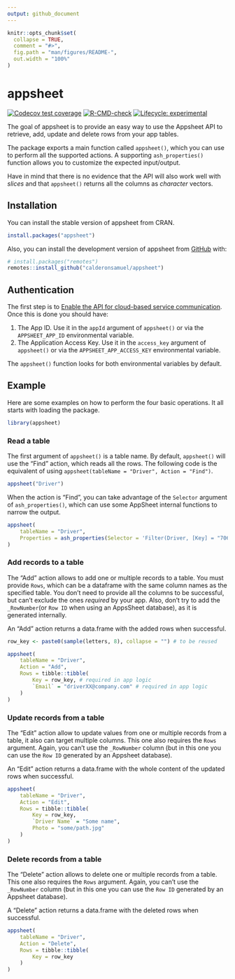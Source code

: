 ```yaml
---
output: github_document
---
```


<!-- README.md is generated from README.Rmd. Please edit that file -->

```r
knitr::opts_chunk$set(
  collapse = TRUE,
  comment = "#>",
  fig.path = "man/figures/README-",
  out.width = "100%"
)
```

# appsheet

<!-- badges: start -->
[![Codecov test coverage](https://codecov.io/gh/calderonsamuel/appsheet/branch/main/graph/badge.svg)](https://app.codecov.io/gh/calderonsamuel/appsheet?branch=main)
[![R-CMD-check](https://github.com/calderonsamuel/appsheet/actions/workflows/R-CMD-check.yaml/badge.svg)](https://github.com/calderonsamuel/appsheet/actions/workflows/R-CMD-check.yaml)
[![Lifecycle: experimental](https://img.shields.io/badge/lifecycle-experimental-orange.svg)](https://lifecycle.r-lib.org/articles/stages.html#experimental)
<!-- badges: end -->

The goal of appsheet is to provide an easy way to use the Appsheet API to retrieve, add, update and delete rows from your app tables. 

The package exports a main function called `appsheet()`, which you can use to perform all the supported actions. A supporting `ash_properties()` function allows you to customize the expected input/output.

Have in mind that there is no evidence that the API will also work well with *slices* and that `appsheet()` returns all the columns as *character* vectors.

## Installation

You can install the stable version of appsheet from CRAN.

```r
install.packages("appsheet")
```

Also, you can install the development version of appsheet from [GitHub](https://github.com/) with:

``` r
# install.packages("remotes")
remotes::install_github("calderonsamuel/appsheet")
```

## Authentication

The first step is to [Enable the API for cloud-based service communication](https://support.google.com/appsheet/answer/10105769?hl=en&ref_topic=10105767&sjid=7476345061548698748-SA). Once this is done you should have:

1. The App ID. Use it in the `appId` argument of `appsheet()` or via the `APPSHEET_APP_ID` environmental variable.
2. The Application Access Key. Use it in the `access_key` argument of `appsheet()` or via the `APPSHEET_APP_ACCESS_KEY` environmental variable.

The `appsheet()` function looks for both environmental variables by default.

## Example

Here are some examples on how to perform the four basic operations. It all starts with loading the package.

```r
library(appsheet)
```

### Read a table

The first argument of `appsheet()` is a table name. By default, `appsheet()` will use the "Find" action, which reads all the rows. The following code is the equivalent of using `appsheet(tableName = "Driver", Action = "Find")`.

```r
appsheet("Driver")
```

When the action is "Find", you can take advantage of the `Selector` argument of `ash_properties()`, which can use some AppSheet internal functions to narrow the output.

```r
appsheet(
	tableName = "Driver", 
	Properties = ash_properties(Selector = 'Filter(Driver, [Key] = "70608c66")')
)
```

### Add records to a table 

The "Add" action allows to add one or multiple records to a table. You must provide `Rows`, which can be a dataframe with the same column names as the specified table. You don't need to provide all the columns to be successful, but can't exclude the ones *required* by your app. Also, don't try to add the `_RowNumber`(or `Row ID` when using an AppsSheet database), as it is generated internally.

An "Add" action returns a data.frame with the added rows when successful.

```r
row_key <- paste0(sample(letters, 8), collapse = "") # to be reused 

appsheet(
	tableName = "Driver",
	Action = "Add",
	Rows = tibble::tibble(
		Key = row_key, # required in app logic
		`Email` = "driverXX@company.com" # required in app logic
	) 
)
```

### Update records from a table

The "Edit" action allow to update values from one or multiple records from a table, it also can target multiple columns. This one also requires the `Rows` argument. Again, you can't use the `_RowNumber` column (but in this one you can use the `Row ID` generated by an Appsheet database).

An "Edit" action returns a data.frame with the whole content of the updated rows when successful.

```r
appsheet(
	tableName = "Driver",
	Action = "Edit",
	Rows = tibble::tibble(
		Key = row_key,
		`Driver Name` = "Some name",
		Photo = "some/path.jpg"
	) 
)
```


### Delete records from a table

The "Delete" action allows to delete one or multiple records from a table. This one also requires the `Rows` argument. Again, you can't use the `_RowNumber` column (but in this one you can use the `Row ID` generated by an Appsheet database).

A "Delete" action returns a data.frame with the deleted rows when successful.

```r
appsheet(
	tableName = "Driver",
	Action = "Delete",
	Rows = tibble::tibble(
		Key = row_key
	) 
)
```









